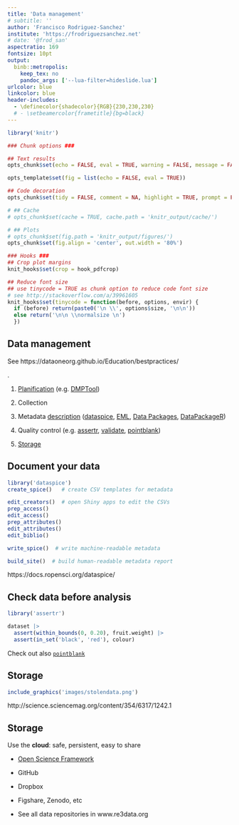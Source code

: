```yaml
---
title: 'Data management'
# subtitle: ''
author: 'Francisco Rodriguez-Sanchez'
institute: 'https://frodriguezsanchez.net'
# date: '@frod_san'
aspectratio: 169
fontsize: 10pt
output: 
  binb::metropolis:
    keep_tex: no
    pandoc_args: ['--lua-filter=hideslide.lua']
urlcolor: blue
linkcolor: blue
header-includes:
  - \definecolor{shadecolor}{RGB}{230,230,230}
  # - \setbeamercolor{frametitle}{bg=black}
---
```



```r

library('knitr')

### Chunk options ###

## Text results
opts_chunk$set(echo = FALSE, eval = TRUE, warning = FALSE, message = FALSE, size = 'tiny')

opts_template$set(fig = list(echo = FALSE, eval = TRUE))

## Code decoration
opts_chunk$set(tidy = FALSE, comment = NA, highlight = TRUE, prompt = FALSE, crop = TRUE)

# ## Cache
# opts_chunk$set(cache = TRUE, cache.path = 'knitr_output/cache/')

# ## Plots
# opts_chunk$set(fig.path = 'knitr_output/figures/')
opts_chunk$set(fig.align = 'center', out.width = '80%')

### Hooks ###
## Crop plot margins
knit_hooks$set(crop = hook_pdfcrop)

## Reduce font size
## use tinycode = TRUE as chunk option to reduce code font size
# see http://stackoverflow.com/a/39961605
knit_hooks$set(tinycode = function(before, options, envir) {
  if (before) return(paste0('\n \\', options$size, '\n\n'))
  else return('\n\n \\normalsize \n')
  })

```





## Data management

See https://dataoneorg.github.io/Education/bestpractices/

.

1. [Planification](https://doi.org/10.1371/journal.pcbi.1004525) (e.g. [DMPTool](https://dmptool.org/))

2. Collection

3. Metadata [description](https://dataoneorg.github.io/Education/bp_step/describe/) ([dataspice](https://docs.ropensci.org/dataspice/), [EML](https://docs.ropensci.org/EML), [Data Packages](http://frictionlessdata.io/), [DataPackageR](https://docs.ropensci.org/DataPackageR/))

4. Quality control (e.g. [assertr](https://github.com/ropensci/assertr), [validate](https://github.com/data-cleaning/validate),
[pointblank](https://github.com/rich-iannone/pointblank))

5. [Storage](https://doi.org/10.1371/journal.pcbi.1005097)


## Document your data

\footnotesize

```r
library('dataspice')
create_spice()   # create CSV templates for metadata

edit_creators()  # open Shiny apps to edit the CSVs
prep_access()
edit_access()
prep_attributes()
edit_attributes()
edit_biblio()

write_spice()  # write machine-readable metadata

build_site()  # build human-readable metadata report
```

https://docs.ropensci.org/dataspice/


## Check data before analysis

```r
library('assertr')

dataset |>  
  assert(within_bounds(0, 0.20), fruit.weight) |>  
  assert(in_set('black', 'red'), colour)
```

Check out also [`pointblank`](https://rich-iannone.github.io/pointblank/index.html)


## Storage

```r
include_graphics('images/stolendata.png')
```

\scriptsize
http://science.sciencemag.org/content/354/6317/1242.1
\normalsize



## Storage

Use the **cloud**: safe, persistent, easy to share

- [Open Science Framework](https://osf.io/)

- GitHub

- Dropbox

- Figshare, Zenodo, etc

- See all data repositories in www.re3data.org



